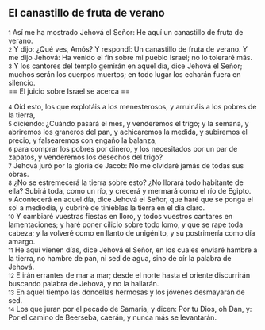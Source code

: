 == El canastillo de fruta de verano ==

{{anchor|1}} <small>1</small> Así me ha mostrado Jehová el Señor: He aquí un canastillo de fruta de verano.<br>
{{anchor|2}} <small>2</small> Y dijo: ¿Qué ves, Amós? Y respondí: Un canastillo de fruta de verano. Y me dijo Jehová: Ha venido el fin sobre mi pueblo Israel; no lo toleraré más.<br>
{{anchor|3}} <small>3</small> Y los cantores del templo gemirán en aquel día, dice Jehová el Señor; muchos serán los cuerpos muertos; en todo lugar los echarán fuera en silencio.<br>
== El juicio sobre Israel se acerca ==

{{anchor|4}} <small>4</small> Oíd esto, los que explotáis a los menesterosos, y arruináis a los pobres de la tierra,<br>
{{anchor|5}} <small>5</small> diciendo: ¿Cuándo pasará el mes, y venderemos el trigo; y la semana, y abriremos los graneros del pan, y achicaremos la medida, y subiremos el precio, y falsearemos con engaño la balanza,<br>
{{anchor|6}} <small>6</small> para comprar los pobres por dinero, y los necesitados por un par de zapatos, y venderemos los desechos del trigo?<br>
{{anchor|7}} <small>7</small> Jehová juró por la gloria de Jacob: No me olvidaré jamás de todas sus obras.<br>
{{anchor|8}} <small>8</small> ¿No se estremecerá la tierra sobre esto? ¿No llorará todo habitante de ella? Subirá toda, como un río, y crecerá y mermará como el río de Egipto.<br>
{{anchor|9}} <small>9</small> Acontecerá en aquel día, dice Jehová el Señor, que haré que se ponga el sol a mediodía, y cubriré de tinieblas la tierra en el día claro.<br>
{{anchor|10}} <small>10</small> Y cambiaré vuestras fiestas en lloro, y todos vuestros cantares en lamentaciones; y haré poner cilicio sobre todo lomo, y que se rape toda cabeza; y la volveré como en llanto de unigénito, y su postrimería como día amargo.<br>
{{anchor|11}} <small>11</small> He aquí vienen días, dice Jehová el Señor, en los cuales enviaré hambre a la tierra, no hambre de pan, ni sed de agua, sino de oír la palabra de Jehová.<br>
{{anchor|12}} <small>12</small> E irán errantes de mar a mar; desde el norte hasta el oriente discurrirán buscando palabra de Jehová, y no la hallarán.<br>
{{anchor|13}} <small>13</small> En aquel tiempo las doncellas hermosas y los jóvenes desmayarán de sed.<br>
{{anchor|14}} <small>14</small> Los que juran por el pecado de Samaria, y dicen: Por tu Dios, oh Dan, y: Por el camino de Beerseba, caerán, y nunca más se levantarán.<br>
